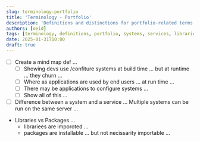 ```yaml
---
slug: terminology-portfolio
title: 'Terminology - Portfolio'
description: 'Definitions and distinctions for portfolio-related terms including systems, services, libraries, and packages'
authors: [oeid]
tags: [terminology, definitions, portfolio, systems, services, libraries, packages]
date: 2025-01-31T10:00
draft: true
---
```


- [ ] Create a mind map def ...
	- [ ] Showing devs use /confiture systems at build time ... but at runtime ... they churn ...
	- [ ] Where as applications are used by end users ... at run time ...
	- [ ] There may be applications to configure systems ...
	- [ ] Show all of this ...

- [ ] Difference between a system and a service ... 
    Multiple systems can be run on the same server ...
- Libraries vs Packages ... 
    - librariees are imporoted ...
    - packages are installable ... but not necissarity importable ...
